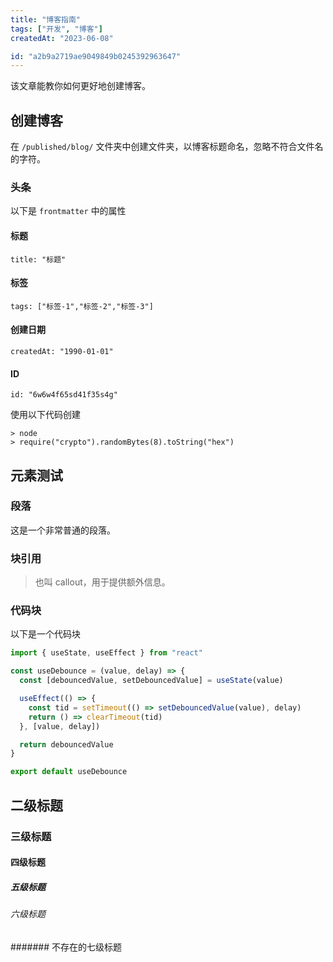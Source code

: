 ```yaml
---
title: "博客指南"
tags: ["开发", "博客"]
createdAt: "2023-06-08"

id: "a2b9a2719ae9049849b0245392963647"
---
```


该文章能教你如何更好地创建博客。

## 创建博客

在 `/published/blog/` 文件夹中创建文件夹，以博客标题命名，忽略不符合文件名的字符。

### 头条

以下是 `frontmatter` 中的属性

#### 标题

```
title: "标题"
```

#### 标签

```
tags: ["标签-1","标签-2","标签-3"]
```

#### 创建日期

```
createdAt: "1990-01-01"
```

#### ID

```
id: "6w6w4f65sd41f35s4g"
```

使用以下代码创建

```shell
> node
> require("crypto").randomBytes(8).toString("hex")
```

## 元素测试

### 段落

这是一个非常普通的段落。

### 块引用

> 也叫 callout，用于提供额外信息。

### 代码块

以下是一个代码块

```js
import { useState, useEffect } from "react"

const useDebounce = (value, delay) => {
  const [debouncedValue, setDebouncedValue] = useState(value)

  useEffect(() => {
    const tid = setTimeout(() => setDebouncedValue(value), delay)
    return () => clearTimeout(tid)
  }, [value, delay])

  return debouncedValue
}

export default useDebounce
```

## 二级标题

### 三级标题

#### 四级标题

##### 五级标题

###### 六级标题

####### 不存在的七级标题
